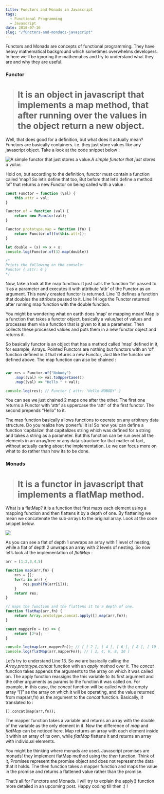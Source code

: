```yaml
---
title: Functors and Monads in Javascript
tags: 
  - Functional Programming
  - Javascript
date: 2018-07-16
slug: "/functors-and-mondads-javascript"
---
```



Functors and Monads are concepts of functional programming. They have heavy mathematical background which sometimes overwhelms developers. In here we’ll be ignoring the mathematics and try to understand what they are and why they are useful.

### Functor
> # It is an object in javascript that implements a map method, that after running over the values in the object return a new object.

Well, that does good for a definition, but what does it actually mean? Functors are basically containers. i.e. they just store values like any javascript object. Take a look at the code snippet below :

![A simple functor that just stores a value.](1*NDp87y1asm-RC-oj7XSbTQ.png)*A simple functor that just stores a value.*

Hold on, but according to the definition, functor must contain a function called ‘map’! So let’s define that too, But before that let’s define a method ‘of’ that returns a new Functor on being called with a value :

```javascript
const Functor = function (val) {
    this.attr = val;
}

Functor.of = function (val) {
    return new Functor(val);
}

Functor.prototype.map = function (fn) {
    return Functor.of(fn(this.attr));
}

let double = (x) => x + x;
console.log(Functor.of(3).map(double)) 

/*
Prints the following on the console: 
Functor { attr: 6 } 
*/
```

Now, take a look at the map function. It just calls the function ‘fn’ passed to it as a parameter and executes it with attribute ‘attr’ of the Functor as an argument. This newly created functor is returned. Line 13 defines a function that doubles the attribute passed to it. Line 14 logs the Functor returned after running map function with the double function.

You might be wondering what on earth does ‘map’ or mapping mean! Map is a function that takes a functor object, basically a value/set of values and processes them via a function that is given to it as a parameter. Then collects these processed values and puts them in a new functor object and returns it.

So basically functor is an object that has a method called ‘map’ defined in it, for example, Arrays. Pointed Functors are nothing but functors with an ‘of’ function defined in it that returns a new Functor, Just like the functor we defined above. The map function can also be chained :

```javascript

var res = Functor.of("Nobody")
    .map((val) => val.toUpperCase())
    .map((val) => "Hello " + val);

console.log(res); // Functor { attr: 'Hello NOBODY' }

```
You can see we just chained 2 maps one after the other. The first one returns a Functor with ‘attr’ as uppercase the ‘attr’ of the first functor. The second prepends “Hello” to it.

The map function basically allows functions to operate on any arbitrary data structure. Do you realize how powerful it is! So now you can define a function ‘capitalize’ that capitalizes string which was defined for a string and takes a string as a parameter. But this function can be run over all the elements in an array/tree or any data-structure for that matter of fact, without actually caring about the implementation. i.e we can focus more on what to do rather than how its to be done.

### Monads
> # It is a functor in javascript that implements a flatMap method.

What is a flatMap? it is a function that first maps each element using a mapping function and then flattens it by a depth of one. By flattening we mean we concatenate the sub-arrays to the original array. Look at the code snippet below.

![](1*GX3itu0ejzenIK_RxNcRlw.png)

As you can see a flat of depth 1 unwraps an array with 1 level of nesting, while a flat of depth 2 unwraps an array with 2 levels of nesting.
So now let’s look at the implementation of *flatMap* :

```javascript
arr = [1,2,3,4,5]

function map(arr,fn) {
    res = [];
    for(i in arr) {
        res.push(fn(arr[i]));
    }
    return res;
} 

// maps the function and the flattens it to a depth of one. 
function flatMap(arr,fn) {
    return Array.prototype.concat.apply([],map(arr,fn));
}

const mapperFn = (x) => {
    return [2*x];
}

console.log(map(arr,mapperFn)); // [ [ 2 ], [ 4 ], [ 6 ], [ 8 ], [ 10 ] ]
console.log(flatMap(arr,mapperFn)); // [ 2, 4, 6, 8, 10 ]
```
Let’s try to understand Line 13. So we are basically calling the *Array.prototype.concat* function with an *apply* method over it. The *concat* function takes appends the arguments to the array on which it was called on. The apply function reassigns the this variable to its first argument and the other arguments as params to the function it was called on. For example, in this case, the *concat* function will be called with the empty array “[]” as the array on which it will be operating, and the value returned from map(arr,fn) as the argument to the *concat* function. Basically, it translated to :

    [].concat(map(arr,fn));

The mapper function takes a variable and returns an array with the double of the variable as the only element in it. Now the difference of *map* and *flatMap* can be noticed here. Map returns an array with each element inside it within an array of its own, while *flatMap* flattens it and returns an array with individual elements.

You might be thinking where monads are used. Javascript promises are monads! they implement flatMap method using the *then* function. Think of it, Promises represent the promise object and does not represent the data that it holds. The then function takes a mapper function and maps the value in the promise and returns a flattened value rather than the promise.

That’s all for Functors and Monads. I will try to explain the apply() function more detailed in an upcoming post. Happy coding till then :) !
